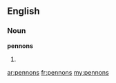 ==English==

===Noun===
'''pennons'''

# {{plural of|[[pennon]]}}

[[ar:pennons]]
[[fr:pennons]]
[[my:pennons]]